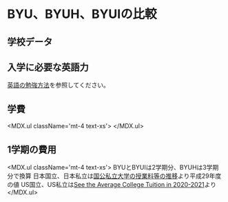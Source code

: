 

# BYU、BYUH、BYUIの比較


## 学校データ

<SchoolTable />


## 入学に必要な英語力

[英語の勉強方法](/tips/apply#入学に必要な英語力)を参照してください。


## 学費

<div className='flex flex-row space-x-4'>
  <CurrencySwitchControl />
  <LDSSwitchControl />
</div>

<div className='h-96 lg:h-120'>
  <TuitionBarChart />
</div>

<MDX.ul className='mt-4 text-xs'>
  <Footnote>
    <ExrateAnnotation />
  </Footnote>
</MDX.ul>


## 1学期の費用

<div className='flex flex-row space-x-4'>
  <CurrencySwitchControl />
  <LDSSwitchControl />
</div>

<CostTable />

<MDX.ul className='mt-4 text-xs'>
  <Footnote>
    <ExrateAnnotation />
  </Footnote>
  <Footnote>BYUとBYUIは2学期分、BYUHは3学期分で換算</Footnote>
  <Footnote>日本国立、日本私立は[国公私立大学の授業料等の推移](https://www.mext.go.jp/a_menu/koutou/shinkou/07021403/__icsFiles/afieldfile/2017/12/26/1399613_03.pdf)より平成29年度の値</Footnote>
  <Footnote>US国立、US私立は[See the Average College Tuition in 2020-2021](https://www.usnews.com/education/best-colleges/paying-for-college/articles/paying-for-college-infographic)より</Footnote>
</MDX.ul>
